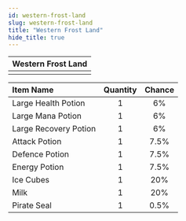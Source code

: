 ```yaml
---
id: western-frost-land
slug: western-frost-land
title: "Western Frost Land"
hide_title: true
---
```



| Western Frost Land |
| :------------: |
| <MapIcon iconId="132"/> |

|Item Name|Quantity|Chance|
|:--|:-:|:-:|
| <ItemIcon iconId="1004" height="32" /> Large Health Potion|1|6%|
| <ItemIcon iconId="1007" height="32" /> Large Mana Potion|1|6%|
| <ItemIcon iconId="1010" height="32" /> Large Recovery Potion|1|6%|
| <ItemIcon iconId="1246" height="32" /> Attack Potion|1|7.5%|
| <ItemIcon iconId="1247" height="32" /> Defence Potion|1|7.5%|
| <ItemIcon iconId="1248" height="32" /> Energy Potion|1|7.5%|
| <ItemIcon iconId="2307" height="32" /> Ice Cubes|1|20%|
| <ItemIcon iconId="2308" height="32" /> Milk|1|20%|
| <ItemIcon iconId="1440" height="32" /> Pirate Seal|1|0.5%|

